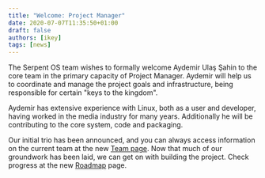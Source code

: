 ```yaml
---
title: "Welcome: Project Manager"
date: 2020-07-07T11:35:50+01:00
draft: false
authors: [ikey]
tags: [news]
---
```


The Serpent OS team wishes to formally welcome Aydemir Ulaş Şahin to the core team in the primary
capacity of Project Manager. Aydemir will help us to coordinate and manage the project goals and
infrastructure, being responsible for certain "keys to the kingdom".

<more></more>

Aydemir has extensive experience with Linux, both as a user and developer, having worked in the
media industry for many years. Additionally he will be contributing to the core system, code
and packaging.

Our initial trio has been announced, and you can always access information on the current team
at the new [Team page](/team). Now that much of our groundwork has been laid, we can get on
with building the project. Check progress at the new [Roadmap](/roadmap) page.
